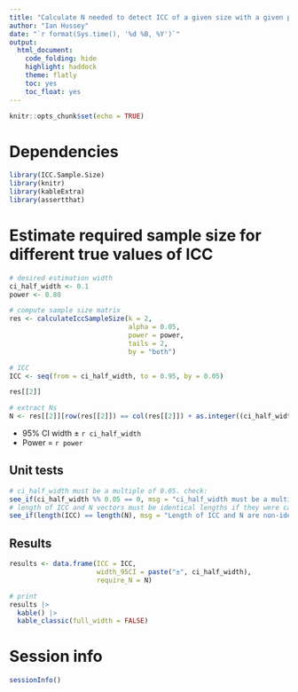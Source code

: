 ```yaml
---
title: "Calculate N needed to detect ICC of a given size with a given power"
author: "Ian Hussey"
date: "`r format(Sys.time(), '%d %B, %Y')`"
output:
  html_document:
    code_folding: hide
    highlight: haddock
    theme: flatly
    toc: yes
    toc_float: yes
---
```


```r
knitr::opts_chunk$set(echo = TRUE)
```

# Dependencies

```r

library(ICC.Sample.Size)
library(knitr)
library(kableExtra)
library(assertthat)

```

# Estimate required sample size for different true values of ICC

```r

# desired estimation width
ci_half_width <- 0.1
power <- 0.80

# compute sample size matrix
res <- calculateIccSampleSize(k = 2,
                              alpha = 0.05, 
                              power = power,
                              tails = 2,
                              by = "both")

# ICC 
ICC <- seq(from = ci_half_width, to = 0.95, by = 0.05)

res[[2]]

# extract Ns
N <- res[[2]][row(res[[2]]) == col(res[[2]]) + as.integer((ci_half_width*100)/(0.05*100))]

```

- 95% CI width ± `r ci_half_width`
- Power = `r power`

## Unit tests

```r

# ci_half_width must be a multiple of 0.05. check:
see_if(ci_half_width %% 0.05 == 0, msg = "ci_half_width must be a multiple of 0.05; change value of ci_half_width")
# length of ICC and N vectors must be identical lengths if they were calculated correctly
see_if(length(ICC) == length(N), msg = "Length of ICC and N are non-identical; something wrong in code implementation")

```

## Results

```r

results <- data.frame(ICC = ICC,
                      width_95CI = paste("±", ci_half_width),
                      require_N = N)

# print
results |>
  kable() |>
  kable_classic(full_width = FALSE)

```

# Session info

```r

sessionInfo()

```



